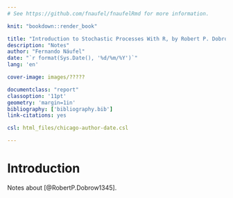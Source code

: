 ```yaml
--- 
# See https://github.com/fnaufel/fnaufelRmd for more information.

knit: "bookdown::render_book"

title: "Introduction to Stochastic Processes With R, by Robert P. Dobrow"
description: "Notes"
author: "Fernando Náufel"
date: "`r format(Sys.Date(), '%d/%m/%Y')`"
lang: 'en'

cover-image: images/?????

documentclass: "report"
classoption: '11pt'
geometry: 'margin=1in'
bibliography: ['bibliography.bib']
link-citations: yes

csl: html_files/chicago-author-date.csl

---
```


# Introduction { - }

Notes about [@RobertP.Dobrow1345].
